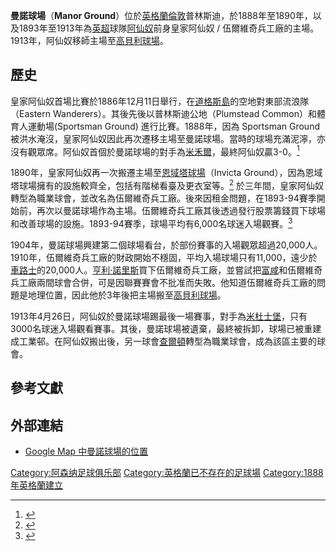{{noteTA
|1=zh-hans:阿森纳;zh-tw:兵工廠;zh-hk:阿仙奴
|2=zh-hans:海布里球场;zh-hk:高貝利球場;zh-tw:海布里球場;
|3=zh-hans:伍尔维奇兵工厂;zh-tw:伍爾維奇兵工廠;zh-hk:胡域兵工廠
}}
{{Infobox_Stadium 
|  stadium_name      = 曼諾球場<br />Manor Ground 
|  nickname          = 
|  image             = <div style="margin-bottom: 5px;">[[File:Manor_Ground,_Woolwich_Arsenal_vs._Everton.jpg|348px]] |<br />
|location           = [[英格蘭|英格蘭]][[倫敦|倫敦]]普林斯迪
|coordinates        = {{coord|51|29|29|N|0|05|14|E|}}
|  opened            = 1888 |
|  closed            = 1913 |
|  demolished        = 1913 |
|owner              = [[阿仙奴|皇家阿仙奴 / 伍爾維奇兵工廠]] 
|operator           = [[阿仙奴|皇家阿仙奴 / 伍爾維奇兵工廠]]
|surface            = 草地
|seating_capacity   = 33,000 <ref>{{Cite web |url=http://www.doingthe92.com/display_team_extended_grounds.asp?step=29&ID=1 |title=DT92 ~ Arsenal<!-- Bot generated title --> |access-date=2016-06-14 |archive-date=2019-08-21 |archive-url=https://web.archive.org/web/20190821195657/http://www.doingthe92.com/display_team_extended_grounds.asp?step=29&ID=1 |dead-url=no }}</ref>
|tenants            = [[阿仙奴|皇家阿仙奴 / 伍爾維奇兵工廠]] (1888-1890, 1893-1913) 
}}
'''曼諾球場'''（'''Manor Ground '''）位於[[英格蘭|英格蘭]][[倫敦|倫敦]]普林斯迪，於1888年至1890年，以及1893年至1913年為[[英超|英超]]球隊[[阿仙奴|阿仙奴]]前身皇家阿仙奴 / 伍爾維奇兵工廠的主場。1913年，阿仙奴移師主場至[[高貝利球場|高貝利球場]]。

==歷史==
皇家阿仙奴首場比賽於1886年12月11日舉行，在[[道格斯島|道格斯島]]的空地對東部流浪隊（Eastern Wanderers）。其後先後以普林斯迪公地（Plumstead Common）和體育人運動場(Sportsman Ground) 進行比賽。1888年，因為 Sportsman Ground被洪水淹沒，皇家阿仙奴因此再次遷移主場至曼諾球場。當時的球場充滿泥濘，亦沒有觀眾席。阿仙奴首個於曼諾球場的對手為[[米禾爾足球會|米禾爾]]，最終阿仙奴贏3-0。<ref>{{cite book |author=Roper |year=2004 |title=The Real Arsenal Story |page=19}}</ref>

1890年，皇家阿仙奴再一次搬遷主場至[[恩域塔球場|恩域塔球場]]（Invicta Ground），因為恩域塔球場擁有的設施較齊全，包括有階梯看臺及更衣室等。<ref name="soartyler25">{{cite book

 | author=Soar & Tyler
 | year=2005
 | title=The Official Illustrated History of Arsenal
 | page=25

}}</ref> 於三年間，皇家阿仙奴轉型為職業球會，並改名為伍爾維奇兵工廠。後來因租金問題，在1893-94賽季開始前，再次以曼諾球場作為主場。伍爾維奇兵工廠其後透過發行股票籌錢買下球場和改善球場的設施。1893-94賽季，球場平均有6,000名球迷入場觀賽。<ref name="conservation_plan">{{cite web
 |url         = http://www.islington.gov.uk/DownloadableDocuments/Environment/Pdf/highburyconservationplan_2005.pdf
 |title       = A Conservation Plan for Highbury Stadium, London
 |publisher   = Islington Council
 |accessdate  = 20 March 2006
 |deadurl     = yes
 |archiveurl  = https://web.archive.org/web/20070620185836/http://www.islington.gov.uk/DownloadableDocuments/Environment/Pdf/highburyconservationplan_2005.pdf
 |archivedate = 2007年6月20日
}}</ref>

1904年，曼諾球場興建第二個球場看台，於部份賽事的入場觀眾超過20,000人。1910年，伍爾維奇兵工廠的財政開始不穩固，平均入場球場只有11,000，遠少於[[車路士|車路士]]的20,000人。[[亨利·諾里斯|亨利·諾里斯]]買下伍爾維奇兵工廠，並嘗試把[[富咸足球會|富咸]]和伍爾維奇兵工廠兩間球會合併，可是因聯賽賽會不批准而失敗。他知道伍爾維奇兵工廠的問題是地理位置，因此他於3年後把主場搬至[[高貝利球場|高貝利球場]]。

1913年4月26日，阿仙奴於曼諾球場踢最後一場賽事，對手為[[米杜士堡足球會|米杜士堡]]，只有3000名球迷入場觀看賽事。其後，曼諾球場被遺棄，最終被拆卸，球場已被重建成工業邨。在阿仙奴搬出後，另一球會[[查爾頓體育足球會|查爾頓]]轉型為職業球會，成為該區主要的球會。

== 參考文獻 ==
{{reflist}}

==外部連結==
* [https://www.google.co.uk/maps?hl=en&ll=51.491631,0.088942&spn=0.002819,0.010815&t=h Google Map 中曼諾球場的位置]
{{阿仙奴足球會}}

[[Category:阿森纳足球俱乐部|Category:阿森纳足球俱乐部]]
[[Category:英格蘭已不存在的足球場|Category:英格蘭已不存在的足球場]]
[[Category:1888年英格蘭建立|Category:1888年英格蘭建立]]